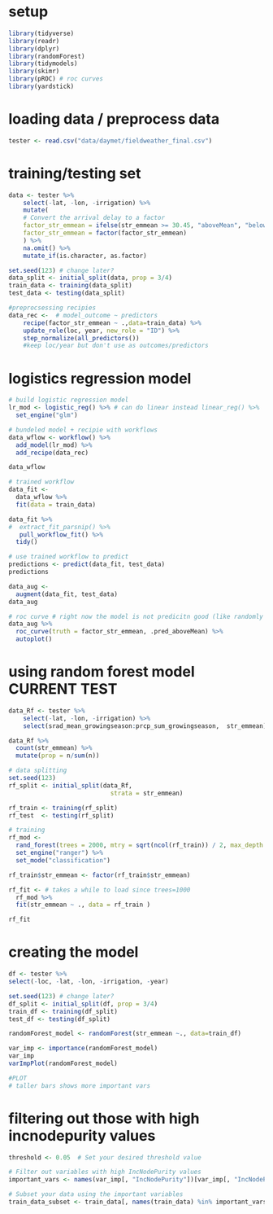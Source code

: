 # setup 

```r
library(tidyverse)
library(readr)
library(dplyr)
library(randomForest)
library(tidymodels)
library(skimr)
library(pROC) # roc curves 
library(yardstick)
```

# loading data / preprocess data 
```r
tester <- read.csv("data/daymet/fieldweather_final.csv")
```

# training/testing set
```r
data <- tester %>%
    select(-lat, -lon, -irrigation) %>%
    mutate(
    # Convert the arrival delay to a factor
    factor_str_emmean = ifelse(str_emmean >= 30.45, "aboveMean", "belowMean"),
    factor_str_emmean = factor(factor_str_emmean)
    ) %>%
    na.omit() %>%
    mutate_if(is.character, as.factor)

set.seed(123) # change later?
data_split <- initial_split(data, prop = 3/4)
train_data <- training(data_split)
test_data <- testing(data_split)

#preprocsessing recipies
data_rec <-  # model_outcome ~ predictors 
    recipe(factor_str_emmean ~ .,data=train_data) %>%
    update_role(loc, year, new_role = "ID") %>%
    step_normalize(all_predictors())
    #keep loc/year but don't use as outcomes/predictors  
```

# logistics regression model 
```r
# build logistic regression model
lr_mod <- logistic_reg() %>% # can do linear instead linear_reg() %>% 
  set_engine("glm")

# bundeled model + recipie with workflows
data_wflow <- workflow() %>% 
  add_model(lr_mod) %>% 
  add_recipe(data_rec)

data_wflow

# trained workflow
data_fit <- 
  data_wflow %>% 
  fit(data = train_data)

data_fit %>% 
#  extract_fit_parsnip() %>% 
   pull_workflow_fit() %>%
  tidy()

# use trained workflow to predict
predictions <- predict(data_fit, test_data)
predictions

data_aug <- 
  augment(data_fit, test_data)
data_aug

# roc curve # right now the model is not predicitn good (like randomly flipping a coin NOT good so work )
data_aug %>% 
  roc_curve(truth = factor_str_emmean, .pred_aboveMean) %>% 
  autoplot()
```


# using random forest model     CURRENT TEST
```r
data_Rf <- tester %>%
    select(-lat, -lon, -irrigation) %>%
    select(srad_mean_growingseason:prcp_sum_growingseason,  str_emmean)

data_Rf %>% 
  count(str_emmean) %>% 
  mutate(prop = n/sum(n))

# data splitting 
set.seed(123)
rf_split <- initial_split(data_Rf, 
                            strata = str_emmean)

rf_train <- training(rf_split)
rf_test  <- testing(rf_split)

# training
rf_mod <- 
  rand_forest(trees = 2000, mtry = sqrt(ncol(rf_train)) / 2, max_depth = 10) %>% 
  set_engine("ranger") %>% 
  set_mode("classification")

rf_train$str_emmean <- factor(rf_train$str_emmean)

rf_fit <- # takes a while to load since trees=1000
  rf_mod %>% 
  fit(str_emmean ~ ., data = rf_train )

rf_fit

```


# creating the model 
```r
df <- tester %>%
select(-loc, -lat, -lon, -irrigation, -year)

set.seed(123) # change later?
df_split <- initial_split(df, prop = 3/4)
train_df <- training(df_split)
test_df <- testing(df_split)

randomForest_model <- randomForest(str_emmean ~., data=train_df)

var_imp <- importance(randomForest_model)
var_imp
varImpPlot(randomForest_model)

#PLOT
# taller bars shows more important vars 
```


# filtering out those with high incnodepurity values 
```r
threshold <- 0.05  # Set your desired threshold value

# Filter out variables with high IncNodePurity values
important_vars <- names(var_imp[, "IncNodePurity"])[var_imp[, "IncNodePurity"] > threshold]

# Subset your data using the important variables
train_data_subset <- train_data[, names(train_data) %in% important_vars]


```

